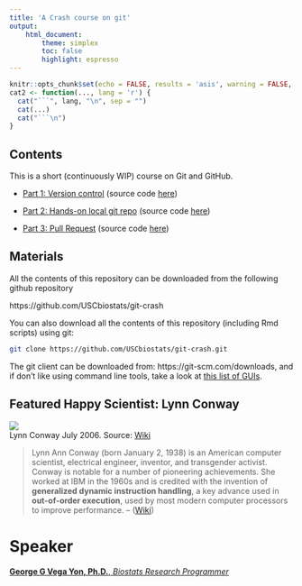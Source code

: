 ```yaml
---
title: 'A Crash course on git'
output:
    html_document:
        theme: simplex
        toc: false
        highlight: espresso
---
```


```r
knitr::opts_chunk$set(echo = FALSE, results = 'asis', warning = FALSE, comment = "")
cat2 <- function(..., lang = 'r') {
  cat("```", lang, "\n", sep = "")
  cat(...)
  cat("```\n")
}
```

## Contents

This is a short (continuously WIP) course on Git and GitHub.

- [Part 1: Version control](part1.html) (source code [here](part1.Rmd){target="_blank"})

- [Part 2: Hands-on local git repo](part2.html) (source code [here](part2.Rmd){target="_blank"})

- [Part 3: Pull Request](part3.html) (source code [here](part3.Rmd){target="_blank"})


## Materials

All the contents of this repository can be downloaded from the following 
github repository

https://github.com/USCbiostats/git-crash

You can also download all the contents of this repository (including Rmd scripts) using git:

```bash
git clone https://github.com/USCbiostats/git-crash.git
```

The git client can be downloaded from: https://git-scm.com/downloads, and if
don't like using command line tools, take a look at
[this list of GUIs](https://git-scm.com/downloads/guis).


## Featured Happy Scientist: Lynn Conway

<div align="center">
<img src="https://upload.wikimedia.org/wikipedia/commons/thumb/5/50/Lynn_Conway_July_2006.jpg/360px-Lynn_Conway_July_2006.jpg">
<figcaption>
Lynn Conway July 2006. Source: <a href="https://en.wikipedia.org/wiki/File:Lynn_Conway_July_2006.jpg" target="_blank">Wiki</a>
</figcaption>
</div>

> Lynn Ann Conway (born January 2, 1938) is an American computer scientist,
electrical engineer, inventor, and transgender activist. Conway is notable for
a number of pioneering achievements. She worked at IBM in the 1960s and is
credited with the invention of **generalized dynamic instruction handling**, a key
advance used in **out-of-order execution**, used by most modern computer processors
to improve performance. -- ([Wiki](https://en.wikipedia.org/wiki/Lynn_Conway))

# Speaker

[**George G Vega Yon, Ph.D.**, *Biostats Research Programmer*](https://ggvy.cl){target="_balnk"}

